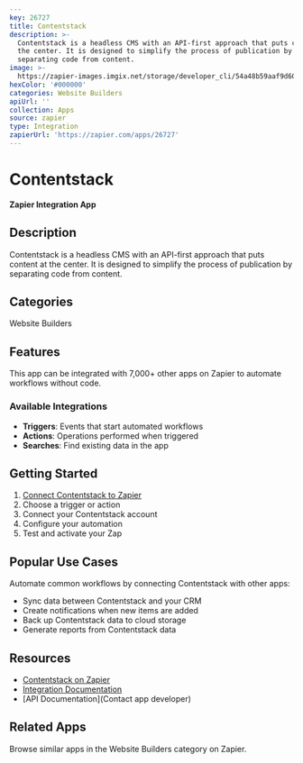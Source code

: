 ```yaml
---
key: 26727
title: Contentstack
description: >-
  Contentstack is a headless CMS with an API-first approach that puts content at
  the center. It is designed to simplify the process of publication by
  separating code from content.
image: >-
  https://zapier-images.imgix.net/storage/developer_cli/54a48b59aaf9d60f53659f31584d5cce_2.png?auto=format%2Ccompress&ixlib=python-3.0.0&q=50
hexColor: '#000000'
categories: Website Builders
apiUrl: ''
collection: Apps
source: zapier
type: Integration
zapierUrl: 'https://zapier.com/apps/26727'
---
```

# Contentstack

**Zapier Integration App**

## Description

Contentstack is a headless CMS with an API-first approach that puts content at the center. It is designed to simplify the process of publication by separating code from content.

## Categories

Website Builders

## Features

This app can be integrated with 7,000+ other apps on Zapier to automate workflows without code.

### Available Integrations

- **Triggers**: Events that start automated workflows
- **Actions**: Operations performed when triggered
- **Searches**: Find existing data in the app

## Getting Started

1. [Connect Contentstack to Zapier](https://zapier.com/apps/26727)
2. Choose a trigger or action
3. Connect your Contentstack account
4. Configure your automation
5. Test and activate your Zap

## Popular Use Cases

Automate common workflows by connecting Contentstack with other apps:

- Sync data between Contentstack and your CRM
- Create notifications when new items are added
- Back up Contentstack data to cloud storage
- Generate reports from Contentstack data

## Resources

- [Contentstack on Zapier](https://zapier.com/apps/26727)
- [Integration Documentation](https://zapier.com/apps/26727/integrations)
- [API Documentation](Contact app developer)

## Related Apps

Browse similar apps in the Website Builders category on Zapier.
